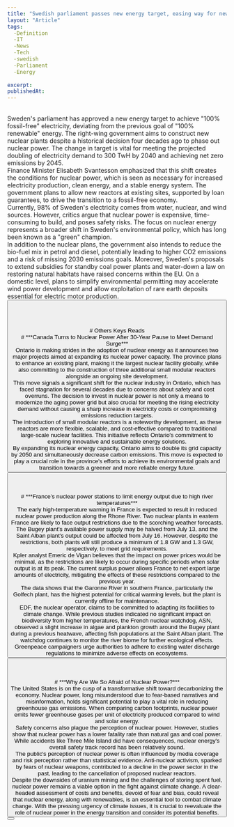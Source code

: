 ```yaml
---
title: "Swedish parliament passes new energy target, easing way for new nuclear power"
layout: "Article"
tags: 
  -Definition
  -IT
  -News
  -Tech
  -swedish
  -Parliament
  -Energy
  
excerpt:
publishedAt:
---
```

<br/>
Sweden's parliament has approved a new energy target to achieve "100% fossil-free" electricity, deviating from the previous goal of "100% renewable" energy. The right-wing government aims to construct new nuclear plants despite a historical decision four decades ago to phase out nuclear power. The change in target is vital for meeting the projected doubling of electricity demand to 300 TwH by 2040 and achieving net zero emissions by 2045.
<br/>
Finance Minister Elisabeth Svantesson emphasized that this shift creates the conditions for nuclear power, which is seen as necessary for increased electricity production, clean energy, and a stable energy system. The government plans to allow new reactors at existing sites, supported by loan guarantees, to drive the transition to a fossil-free economy.
<br/>
Currently, 98% of Sweden's electricity comes from water, nuclear, and wind sources. However, critics argue that nuclear power is expensive, time-consuming to build, and poses safety risks. The focus on nuclear energy represents a broader shift in Sweden's environmental policy, which has long been known as a "green" champion.
<br/>
In addition to the nuclear plans, the government also intends to reduce the bio-fuel mix in petrol and diesel, potentially leading to higher CO2 emissions and a risk of missing 2030 emissions goals. Moreover, Sweden's proposals to extend subsidies for standby coal power plants and water-down a law on restoring natural habitats have raised concerns within the EU. On a domestic level, plans to simplify environmental permitting may accelerate wind power development and allow exploitation of rare earth deposits essential for electric motor production.
<br/>
<Button
  address="https://www.thechemicalengineer.com/features/data-science-and-digitalisation-for-chemical-engineers/"
  text="Source"
/>
<br/>
<br/>
<br/>
<br/>
# Others Keys Reads
<br/>
# ***Canada Turns to Nuclear Power After 30-Year Pause to Meet Demand Surge***
<br/>
<Image src="/1200x800.jpg" alt="" width={600} height={500} />
<br />
Ontario is making strides in the adoption of nuclear energy as it announces two major projects aimed at expanding its nuclear power capacity. The province plans to enhance an existing plant, making it the largest nuclear facility globally, while also committing to the construction of three additional small modular reactors alongside an ongoing site development.
<br/>
This move signals a significant shift for the nuclear industry in Ontario, which has faced stagnation for several decades due to concerns about safety and cost overruns. The decision to invest in nuclear power is not only a means to modernize the aging power grid but also crucial for meeting the rising electricity demand without causing a sharp increase in electricity costs or compromising emissions reduction targets.
<br/>
The introduction of small modular reactors is a noteworthy development, as these reactors are more flexible, scalable, and cost-effective compared to traditional large-scale nuclear facilities. This initiative reflects Ontario's commitment to exploring innovative and sustainable energy solutions.
<br/>
By expanding its nuclear energy capacity, Ontario aims to double its grid capacity by 2050 and simultaneously decrease carbon emissions. This move is expected to play a crucial role in the province's efforts to achieve its environmental goals and transition towards a greener and more reliable energy future.
<br/>
<Button
  address="https://www.bloomberg.com/news/articles/2023-07-31/canada-turns-to-nuclear-power-after-30-year-pause-to-meet-demand-surge#xj4y7vzkg"
  text="Source"
/>
<br/>
<br/>
<br/>
# ***France’s nuclear power stations to limit energy output due to high river temperatures***
<br/>
<Image src="/NuclearPlant.jpeg" alt="" width={600} height={500} />
<br/>
The early high-temperature warning in France is expected to result in reduced nuclear power production along the Rhone River. Two nuclear plants in eastern France are likely to face output restrictions due to the scorching weather forecasts. The Bugey plant's available power supply may be halved from July 13, and the Saint Alban plant's output could be affected from July 16. However, despite the restrictions, both plants will still produce a minimum of 1.8 GW and 1.3 GW, respectively, to meet grid requirements.
<br/>
Kpler analyst Emeric de Vigan believes that the impact on power prices would be minimal, as the restrictions are likely to occur during specific periods when solar output is at its peak. The current surplus power allows France to net export large amounts of electricity, mitigating the effects of these restrictions compared to the previous year.
<br/>
The data shows that the Garonne River in southern France, particularly the Golfech plant, has the highest potential for critical warming levels, but the plant is currently offline for maintenance.
<br/>
EDF, the nuclear operator, claims to be committed to adapting its facilities to climate change. While previous studies indicated no significant impact on biodiversity from higher temperatures, the French nuclear watchdog, ASN, observed a slight increase in algae and plankton growth around the Bugey plant during a previous heatwave, affecting fish populations at the Saint Alban plant. The watchdog continues to monitor the river biome for further ecological effects. Greenpeace campaigners urge authorities to adhere to existing water discharge regulations to minimize adverse effects on ecosystems.
<br/>
<Button
  address="https://www.euronews.com/green/2023/07/13/frances-nuclear-power-stations-to-limit-energy-output-due-to-high-river-temperatures"
  text="Source"
/>
<br/>
<br/>
<br/>
# ***Why Are We So Afraid of Nuclear Power?***
<br/>
<Image src="/20230418_afriad-of-nuclear_2000.jpeg" alt="" width={600} height={500} />
<br/>
The United States is on the cusp of a transformative shift toward decarbonizing the economy. Nuclear power, long misunderstood due to fear-based narratives and misinformation, holds significant potential to play a vital role in reducing greenhouse gas emissions. When comparing carbon footprints, nuclear power emits fewer greenhouse gases per unit of electricity produced compared to wind and solar energy.
<br/>
Safety concerns also plague the perception of nuclear power. However, studies show that nuclear power has a lower fatality rate than natural gas and coal power. While accidents like Three Mile Island did have consequences, nuclear energy's overall safety track record has been relatively sound.
<br/>
The public's perception of nuclear power is often influenced by media coverage and risk perception rather than statistical evidence. Anti-nuclear activism, sparked by fears of nuclear weapons, contributed to a decline in the power sector in the past, leading to the cancellation of proposed nuclear reactors.
<br/>
Despite the downsides of uranium mining and the challenges of storing spent fuel, nuclear power remains a viable option in the fight against climate change. A clear-headed assessment of costs and benefits, devoid of fear and bias, could reveal that nuclear energy, along with renewables, is an essential tool to combat climate change. With the pressing urgency of climate issues, it is crucial to reevaluate the role of nuclear power in the energy transition and consider its potential benefits.
<br/>
<Button
  address="https://www.motherjones.com/politics/2023/04/nuclear-power-clean-energy-renewable-safe/"
  text="Source"
/>
